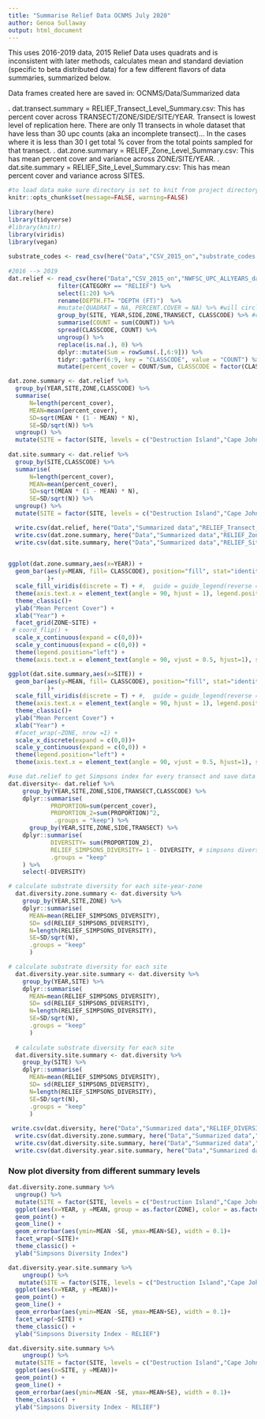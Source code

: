 ```yaml
---
title: "Summarise Relief Data OCNMS July 2020"
author: Genoa Sullaway
output: html_document
---
```



\n This uses 2016-2019 data, 2015 Relief Data uses quadrats and is inconsistent with later methods, calculates mean and standard deviation (specific to beta distributed data) for a few different flavors of data summaries, summarized below. 

\n Data frames created here are saved in: OCNMS/Data/Summarized data

\n 1. dat.transect.summary = RELIEF_Transect_Level_Summary.csv: This has percent cover across TRANSECT/ZONE/SIDE/SITE/YEAR. Transect is lowest level of replication here. There are only 11 transects in whole dataset that have less than 30 upc counts (aka an incomplete transect)... In the cases where it is less than 30 I get total % cover from the total points sampled for that transect. 
\n 2. dat.zone.summary = RELIEF_Zone_Level_Summary.csv: This has mean percent cover and variance across ZONE/SITE/YEAR. 
\n 3. dat.site.summary = RELIEF_Site_Level_Summary.csv: This has mean percent cover and variance across SITES. 

```r
#to load data make sure directory is set to knit from project directory
knitr::opts_chunk$set(message=FALSE, warning=FALSE)
 
library(here)
library(tidyverse)
#library(knitr)
library(viridis)
library(vegan)
 
substrate_codes <- read_csv(here("Data","CSV_2015_on","substrate_codes.csv"))
 
#2016 --> 2019
dat.relief <- read_csv(here("Data","CSV_2015_on","NWFSC_UPC_ALLYEARS_data_2019.csv"), col_types = cols(SIDE = col_character())) %>% 
              filter(CATEGORY == "RELIEF") %>%
              select(1:20) %>%
              rename(DEPTH.FT= "DEPTH (FT)")  %>%
              #mutate(QUADRAT = NA, PERCENT.COVER = NA) %>% #will circle back tothis and get % cover for 2016 to 2019 data 
              group_by(SITE, YEAR,SIDE,ZONE,TRANSECT, CLASSCODE) %>% #combine across segments 
              summarise(COUNT = sum(COUNT)) %>%
              spread(CLASSCODE, COUNT) %>%
              ungroup() %>%
              replace(is.na(.), 0) %>%
              dplyr::mutate(Sum = rowSums(.[,6:9])) %>%
              tidyr::gather(6:9, key = "CLASSCODE", value = "COUNT") %>%
              mutate(percent_cover = COUNT/Sum, CLASSCODE = factor(CLASSCODE, levels=c("0-10cm","10cm-1m","1m-2m",">2m")))

dat.zone.summary <- dat.relief %>%
  group_by(YEAR,SITE,ZONE,CLASSCODE) %>% 
  summarise(
      N=length(percent_cover),
      MEAN=mean(percent_cover),
      SD=sqrt(MEAN * (1 - MEAN) * N),
      SE=SD/sqrt(N)) %>%
  ungroup() %>%
  mutate(SITE = factor(SITE, levels = c("Destruction Island","Cape Johnson", "Cape Alava","Tatoosh Island","Neah Bay")))
 
dat.site.summary <- dat.relief %>%
  group_by(SITE,CLASSCODE) %>% 
  summarise(
      N=length(percent_cover),
      MEAN=mean(percent_cover),
      SD=sqrt(MEAN * (1 - MEAN) * N),
      SE=SD/sqrt(N)) %>%
  ungroup() %>%
  mutate(SITE = factor(SITE, levels = c("Destruction Island","Cape Johnson", "Cape Alava","Tatoosh Island","Neah Bay")))

  write.csv(dat.relief, here("Data","Summarized data","RELIEF_Transect_Level_Summary.csv"))
  write.csv(dat.zone.summary, here("Data","Summarized data","RELIEF_Zone_Level_Summary.csv"))
  write.csv(dat.site.summary, here("Data","Summarized data","RELIEF_Site_Level_Summary.csv"))
  

```

```r
ggplot(dat.zone.summary,aes(x=YEAR)) +
  geom_bar(aes(y=MEAN, fill= CLASSCODE), position="fill", stat="identity",width = 0.95
           )+
  scale_fill_viridis(discrete = T) + #,  guide = guide_legend(reverse = TRUE), name = "Stock") +
  theme(axis.text.x = element_text(angle = 90, hjust = 1), legend.position = "left",aspect.ratio = 3/1)  +
  theme_classic()+
  ylab("Mean Percent Cover") +
  xlab("Year") +
  facet_grid(ZONE~SITE) +
 # coord_flip() +
  scale_x_continuous(expand = c(0,0))+
  scale_y_continuous(expand = c(0,0)) +
  theme(legend.position="left") +
  theme(axis.text.x = element_text(angle = 90, vjust = 0.5, hjust=1), strip.text.x = element_text(size = 7))

```


```r
ggplot(dat.site.summary,aes(x=SITE)) +
  geom_bar(aes(y=MEAN, fill= CLASSCODE), position="fill", stat="identity",width = 0.95
           )+
  scale_fill_viridis(discrete = T) + #,  guide = guide_legend(reverse = TRUE), name = "Stock") +
  theme(axis.text.x = element_text(angle = 90, hjust = 1), legend.position = "left",aspect.ratio = 3/1)  +
  theme_classic()+
  ylab("Mean Percent Cover") +
  xlab("Year") +
  #facet_wrap(~ZONE, nrow =1) +
  scale_x_discrete(expand = c(0,0))+
  scale_y_continuous(expand = c(0,0)) +
  theme(legend.position="left") +
  theme(axis.text.x = element_text(angle = 90, vjust = 0.5, hjust=1), strip.text.x = element_text(size = 7))

```


```r

#use dat.relief to get Simpsons index for every transect and save data frames 
dat.diversity<- dat.relief %>% 
    group_by(YEAR,SITE,ZONE,SIDE,TRANSECT,CLASSCODE) %>%
    dplyr::summarise(
            PROPORTION=sum(percent_cover),
            PROPORTION_2=sum(PROPORTION)^2,
             .groups = "keep") %>%
      group_by(YEAR,SITE,ZONE,SIDE,TRANSECT) %>%
    dplyr::summarise(    
            DIVERSITY= sum(PROPORTION_2),
            RELIEF_SIMPSONS_DIVERSITY= 1 - DIVERSITY, # simpsons diversity
            .groups = "keep"
    ) %>%
    select(-DIVERSITY)

# calculate substrate diversity for each site-year-zone
  dat.diversity.zone.summary <- dat.diversity %>% 
    group_by(YEAR,SITE,ZONE) %>%
    dplyr::summarise(
      MEAN=mean(RELIEF_SIMPSONS_DIVERSITY),
      SD= sd(RELIEF_SIMPSONS_DIVERSITY),
      N=length(RELIEF_SIMPSONS_DIVERSITY),
      SE=SD/sqrt(N),
      .groups = "keep"
      )

# calculate substrate diversity for each site
  dat.diversity.year.site.summary <- dat.diversity %>% 
    group_by(YEAR,SITE) %>%
    dplyr::summarise(
      MEAN=mean(RELIEF_SIMPSONS_DIVERSITY),
      SD= sd(RELIEF_SIMPSONS_DIVERSITY),
      N=length(RELIEF_SIMPSONS_DIVERSITY),
      SE=SD/sqrt(N),
      .groups = "keep"
      )
  
  # calculate substrate diversity for each site
  dat.diversity.site.summary <- dat.diversity %>% 
    group_by(SITE) %>%
    dplyr::summarise(
      MEAN=mean(RELIEF_SIMPSONS_DIVERSITY),
      SD= sd(RELIEF_SIMPSONS_DIVERSITY),
      N=length(RELIEF_SIMPSONS_DIVERSITY),
      SE=SD/sqrt(N),
      .groups = "keep"
      )
  
 write.csv(dat.diversity, here("Data","Summarized data","RELIEF_DIVERSITY_Transect_Level_Summary.csv"))
  write.csv(dat.diversity.zone.summary, here("Data","Summarized data","RELIEF_DIVERSITY_Zone_Level_Summary.csv"))
  write.csv(dat.diversity.site.summary, here("Data","Summarized data","RELIEF_DIVERSITY_Site_Level_Summary.csv"))
  write.csv(dat.diversity.year.site.summary, here("Data","Summarized data","RELIEF_DIVERSITY_Year_Site_Level_Summary.csv"))

```

### Now plot diversity from  different summary levels 
```r
dat.diversity.zone.summary %>%
  ungroup() %>%
  mutate(SITE = factor(SITE, levels = c("Destruction Island","Cape Johnson", "Cape Alava","Tatoosh Island","Neah Bay"))) %>%
  ggplot(aes(x=YEAR, y =MEAN, group = as.factor(ZONE), color = as.factor(ZONE))) +
  geom_point() +
  geom_line() +
  geom_errorbar(aes(ymin=MEAN -SE, ymax=MEAN+SE), width = 0.1)+
  facet_wrap(~SITE)+
  theme_classic() +
  ylab("Simpsons Diversity Index")


```

```r
dat.diversity.year.site.summary %>%
    ungroup() %>%
   mutate(SITE = factor(SITE, levels = c("Destruction Island","Cape Johnson", "Cape Alava","Tatoosh Island","Neah Bay"))) %>%
  ggplot(aes(x=YEAR, y =MEAN))+
  geom_point() +
  geom_line() +
  geom_errorbar(aes(ymin=MEAN -SE, ymax=MEAN+SE), width = 0.1)+
  facet_wrap(~SITE) + 
  theme_classic() +
  ylab("Simpsons Diversity Index - RELIEF")
```

```r
dat.diversity.site.summary %>%
    ungroup() %>%
  mutate(SITE = factor(SITE, levels = c("Destruction Island","Cape Johnson", "Cape Alava","Tatoosh Island","Neah Bay"))) %>%
  ggplot(aes(x=SITE, y =MEAN))+
  geom_point() +
  geom_line() +
  geom_errorbar(aes(ymin=MEAN -SE, ymax=MEAN+SE), width = 0.1)+
  theme_classic() +
  ylab("Simpsons Diversity Index - RELIEF")
```






 